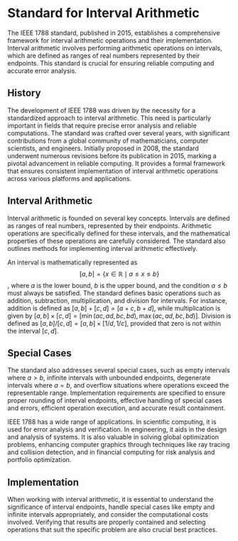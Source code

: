 # Standard for Interval Arithmetic

The IEEE 1788 standard, published in 2015, establishes a comprehensive framework for interval arithmetic operations and their implementation. Interval arithmetic involves performing arithmetic operations on intervals, which are defined as ranges of real numbers represented by their endpoints. This standard is crucial for ensuring reliable computing and accurate error analysis.

## History

The development of IEEE 1788 was driven by the necessity for a standardized approach to interval arithmetic. This need is particularly important in fields that require precise error analysis and reliable computations. The standard was crafted over several years, with significant contributions from a global community of mathematicians, computer scientists, and engineers. Initially proposed in 2008, the standard underwent numerous revisions before its publication in 2015, marking a pivotal advancement in reliable computing. It provides a formal framework that ensures consistent implementation of interval arithmetic operations across various platforms and applications.

## Interval Arithmetic

Interval arithmetic is founded on several key concepts. Intervals are defined as ranges of real numbers, represented by their endpoints. Arithmetic operations are specifically defined for these intervals, and the mathematical properties of these operations are carefully considered. The standard also outlines methods for implementing interval arithmetic effectively.

An interval is mathematically represented as $$ [a, b] = \{x \in \mathbb{R} \mid a \leq x \leq b\} $$, where $a$ is the lower bound, $b$ is the upper bound, and the condition $a \leq b$ must always be satisfied. The standard defines basic operations such as addition, subtraction, multiplication, and division for intervals. For instance, addition is defined as $[a, b] + [c, d] = [a + c, b + d]$, while multiplication is given by $[a, b] \times [c, d] = [\min(ac, ad, bc, bd), \max(ac, ad, bc, bd)]$. Division is defined as $[a, b] / [c, d] = [a, b] \times [1/d, 1/c]$, provided that zero is not within the interval $[c, d]$.

## Special Cases

The standard also addresses several special cases, such as empty intervals where $a > b$, infinite intervals with unbounded endpoints, degenerate intervals where $a = b$, and overflow situations where operations exceed the representable range. Implementation requirements are specified to ensure proper rounding of interval endpoints, effective handling of special cases and errors, efficient operation execution, and accurate result containment.

IEEE 1788 has a wide range of applications. In scientific computing, it is used for error analysis and verification. In engineering, it aids in the design and analysis of systems. It is also valuable in solving global optimization problems, enhancing computer graphics through techniques like ray tracing and collision detection, and in financial computing for risk analysis and portfolio optimization.

## Implementation

When working with interval arithmetic, it is essential to understand the significance of interval endpoints, handle special cases like empty and infinite intervals appropriately, and consider the computational costs involved. Verifying that results are properly contained and selecting operations that suit the specific problem are also crucial best practices.